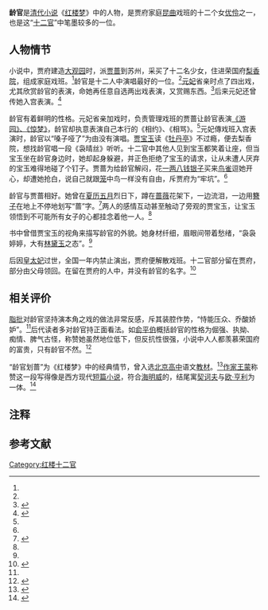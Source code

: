 {{紅樓夢人物
|image = Hongloumeng Tuyong Ling guan.jpg
|caption = 龄官划蔷
|appearance = 第十八回
|family = 贾家
|house = 荣国府
|place = [[梨香院|梨香院]]
|spouse = [[賈蔷|賈蔷]]（相恋，无果）
|poet =
|list =
}}
'''龄官'''是[[清代|清代]][[小说|小说]]《[[红楼梦|红楼梦]]》中的人物，是贾府家庭[[昆曲|昆曲]]戏班的十二个女[[优伶|优伶]]之一，也是这“[[红楼十二官|十二官]]”中笔墨较多的一位。

==人物情节==
小说中，贾府建造[[大观园|大观园]]时，派[[贾蔷|贾蔷]]到苏州{{efn|1=苏州是昆曲的发源地和盛行地。历史上，清代从苏州采买女伶入京是当时常见的现象。<ref>{{cite journal zh|author=邹青|title=20 世纪70 年代以来“《红楼梦》与戏曲” 研究的回顾与思考|journal=文化艺术研究|year=2012|issue=01|pages=163-176}}</ref>}}，采买了十二名少女，住进荣国府[[梨香院|梨香院]]，组成家庭戏班。<ref name=Ch18/>龄官是十二人中演唱最好的一位。<ref name=Ch36/>[[贾元春|元妃]]省亲时点了四出戏，尤其欣赏龄官的表演，命她再任意自选两出戏表演，又赏赐东西。<ref name=Ch18>{{Cws|title=脂硯齋重評石頭記/第十八回|link=脂硯齋重評石頭記/第十八回}}</ref>后来元妃还曾传她入宫表演。<ref name=Ch36>{{Cws|title=脂硯齋重評石頭記/第三十六回|link=脂硯齋重評石頭記/第三十六回}}</ref>

龄官有着鲜明的性格。元妃省亲加戏时，负责管理戏班的贾蔷让龄官表演[[游园惊梦|《游园》、《惊梦》]]，龄官却执意表演自己本行的《相约》、《相骂》{{efn|1=据[[戏曲|戏曲]]研究者指出，《游园》、《惊梦》出自《[[牡丹亭|牡丹亭]]》，为[[闺门旦|闺门旦]]戏，《相约》、《相骂》出自《[[钗钏记|钗钏记]]》，为[[贴旦|贴旦]]戏。<ref>{{cite book|author=徐扶明|title=红楼梦与戏曲比较研究|location=上海|publisher=上海古籍出版社|year=1984|unified=10186·509}}</ref>}}。<ref name=Ch18/>元妃傳戏班入宫表演时，龄官以“嗓子哑了”为由没有演唱。[[贾宝玉|贾宝玉]]读《[[牡丹亭|牡丹亭]]》不过瘾，便去梨香院，想找龄官唱一段《袅晴丝》听听。十二官中其他人见到宝玉都笑着让座，但当宝玉坐在龄官身边时，她却起身躲避，并正色拒绝了宝玉的请求，让从未遭人厌弃的宝玉难得地碰了个钉子。贾蔷为给龄官解闷，花[[中国古代银质钱币|一两八钱银子]]{{efn|1=按《红楼梦》中的物价水平，贾府中，[[赵姨娘|赵姨娘]]月例二两银子，[[贾母|贾母]]房中[[丫鬟|丫鬟]]月例一两银子，[[贾宝玉|贾宝玉]]房中大丫鬟月例[[贯|一吊]][[铜钱|钱]]，小丫鬟月例五百钱。<ref name=Ch36/>}}买来[[雀|鸟雀]]逗她开心，却遭她抢白，说自己就跟[[鸟笼|笼]]中鸟一样没有自由，斥贾府为“牢坑”。<ref name=Ch36/>

龄官与贾蔷相好。她曾在[[夏历|夏历]][[农历五月|五月]]烈日下，蹲在[[蔷薇|蔷薇]]花架下，一边流泪，一边用[[簪子|簪子]]在地上不停地划写“蔷”字。<ref name=Ch30>{{Cws|title=脂硯齋重評石頭記/第三十回|link=脂硯齋重評石頭記/第三十回}}</ref>两人的感情互动甚至触动了旁观的贾宝玉，让宝玉领悟到不可能所有女子的心都挂念着他一人。<ref name=Ch36/>

书中曾借贾宝玉的视角来描写龄官的外貌。她身材纤细，眉眼间带着愁绪，“袅袅婷婷，大有[[林黛玉|林黛玉]]之态”。<ref name=Ch30/>

后因[[皇太妃|皇太妃]]过世，全国一年内禁止演出，贾府便解散戏班。十二官部分留在贾府，部分由父母领回。在留在贾府的人中，并没有龄官的名字。<ref name=Ch58>{{Cws|title=脂硯齋重評石頭記/第五十八回|link=脂硯齋重評石頭記/第五十八回}}</ref>

==相关评价==
[[脂批|脂批]]对龄官坚持演本角之戏的做法非常反感，斥其装腔作势，“恃能压众、乔酸娇妒”。<ref name=Ch18/>后代读者多对龄官持正面看法。如[[俞平伯|俞平伯]]概括龄官的性格为倔强、执拗、痴情、脾气古怪，称赞她虽然地位低下，但反抗性很强，小说中人人都羡慕荣国府的富贵，只有龄官不然。<ref>{{cite journal zh|author=俞平伯|title=《红楼梦》中关于“十二钗”的描写|journal=文学评论|year=1963|issue=04|pages=19-56}}</ref>

“龄官划蔷”为《红楼梦》中的经典情节，曾入选[[北京|北京]][[高中|高中]]语文[[教材|教材]]。<ref>{{cite news |author=<!--Staff writer(s); no by-line.--> |title=北京高中语文课本换血 雪山飞狐替掉阿Q正传|newspaper=青年周末|location=北京|date=2007-08-16|access-date=}}</ref>[[作家|作家]][[王蒙_(作家)|王蒙]]称赞这一段写得像是西方现代[[短篇小说|短篇小说]]，符合[[海明威|海明威]]的{{le|冰山理论|Iceberg theory}}，结尾寓[[契诃夫|契诃夫]]与[[欧·亨利|欧·亨利]]为一体。<ref>{{cite book|author=王蒙|title=红楼启示录|location=北京|version=第二版|publisher=生活·读书·新知三联书店|year=2005|isbn=7-108-02305-9 }}</ref>{{rp|89}}

== 注释 ==
{{notelist}}
== 参考文献 ==
{{reflist|2}}

{{红楼梦}}
[[Category:红楼十二官|Category:红楼十二官]]